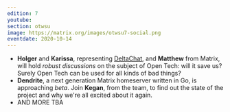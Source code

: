 ```yaml
---
edition: 7
youtube: 
section: otwsu
image: https://matrix.org/images/otwsu7-social.png
eventdate: 2020-10-14
---
```


* **Holger** and **Karissa**, representing [DeltaChat](https://delta.chat/en/), and
**Matthew** from Matrix, will hold
*robust discussions* on the subject of Open Tech: will it save us? Surely Open
Tech can be used for all kinds of bad things?
* **Dendrite**, a next generation Matrix homeserver written in Go, is approaching
*beta*. Join **Kegan**, from the team, to find out the state of the project and why
we're all excited about it again.
* AND MORE TBA